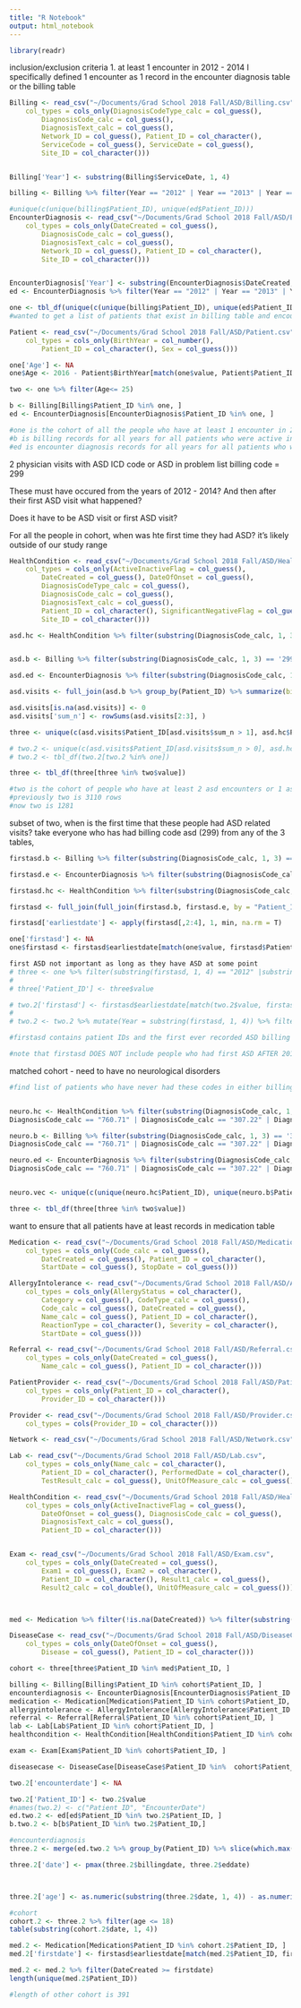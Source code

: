 ```yaml
---
title: "R Notebook"
output: html_notebook
---
```


```r
library(readr)
```

inclusion/exclusion criteria
1. at least 1 encounter in 2012 - 2014
I specifically defined 1 encounter as 1 record in the encounter diagnosis table or the billing table
```r
Billing <- read_csv("~/Documents/Grad School 2018 Fall/ASD/Billing.csv", 
    col_types = cols_only(DiagnosisCodeType_calc = col_guess(), 
        DiagnosisCode_calc = col_guess(), 
        DiagnosisText_calc = col_guess(), 
        Network_ID = col_guess(), Patient_ID = col_character(), 
        ServiceCode = col_guess(), ServiceDate = col_guess(), 
        Site_ID = col_character()))


Billing['Year'] <- substring(Billing$ServiceDate, 1, 4)

billing <- Billing %>% filter(Year == "2012" | Year == "2013" | Year == "2014")

#unique(c(unique(billing$Patient_ID), unique(ed$Patient_ID)))
EncounterDiagnosis <- read_csv("~/Documents/Grad School 2018 Fall/ASD/EncounterDiagnosis.csv", 
    col_types = cols_only(DateCreated = col_guess(), 
        DiagnosisCode_calc = col_guess(), 
        DiagnosisText_calc = col_guess(), 
        Network_ID = col_guess(), Patient_ID = col_character(), 
        Site_ID = col_character()))


EncounterDiagnosis['Year'] <- substring(EncounterDiagnosis$DateCreated, 1, 4)
ed <- EncounterDiagnosis %>% filter(Year == "2012" | Year == "2013" | Year == "2014")

one <- tbl_df(unique(c(unique(billing$Patient_ID), unique(ed$Patient_ID))))
#wanted to get a list of patients that exist in billing table and encounter diagnosis table

Patient <- read_csv("~/Documents/Grad School 2018 Fall/ASD/Patient.csv", 
    col_types = cols_only(BirthYear = col_number(), 
        Patient_ID = col_character(), Sex = col_guess()))

one['Age'] <- NA
one$Age <- 2016 - Patient$BirthYear[match(one$value, Patient$Patient_ID)]

two <- one %>% filter(Age<= 25)

b <- Billing[Billing$Patient_ID %in% one, ] 
ed <- EncounterDiagnosis[EncounterDiagnosis$Patient_ID %in% one, ]

#one is the cohort of all the people who have at least 1 encounter in 2012 - 2014
#b is billing records for all years for all patients who were active in 2012 - 2014
#ed is encounter diagnosis records for all years for all patients who were active in 2012 - 2014
```

2 physician visits with ASD ICD code or ASD in problem list
billing code = 299

These must have occured from the years of 2012 - 2014? And then after their first ASD visit what happened? 

Does it have to be ASD visit or first ASD visit? 

For all the people in cohort, when was hte first time they had ASD? it's likely outside of our study range
```r
HealthCondition <- read_csv("~/Documents/Grad School 2018 Fall/ASD/HealthCondition.csv", 
    col_types = cols_only(ActiveInactiveFlag = col_guess(), 
        DateCreated = col_guess(), DateOfOnset = col_guess(), 
        DiagnosisCodeType_calc = col_guess(), 
        DiagnosisCode_calc = col_guess(), 
        DiagnosisText_calc = col_guess(), 
        Patient_ID = col_character(), SignificantNegativeFlag = col_guess(), 
        Site_ID = col_character()))

asd.hc <- HealthCondition %>% filter(substring(DiagnosisCode_calc, 1, 3) == '299') %>% mutate(Year = substring(DateCreated, 1, 4))


asd.b <- Billing %>% filter(substring(DiagnosisCode_calc, 1, 3) == '299')

asd.ed <- EncounterDiagnosis %>% filter(substring(DiagnosisCode_calc, 1, 3) == "299")

asd.visits <- full_join(asd.b %>% group_by(Patient_ID) %>% summarize(billing_n = n()), asd.ed %>% group_by(Patient_ID) %>% summarize(ed_n = n()))

asd.visits[is.na(asd.visits)] <- 0
asd.visits['sum_n'] <- rowSums(asd.visits[2:3], )

three <- unique(c(asd.visits$Patient_ID[asd.visits$sum_n > 1], asd.hc$Patient_ID)) # at least two asd visits, 

# two.2 <- unique(c(asd.visits$Patient_ID[asd.visits$sum_n > 0], asd.hc$Patient_ID))
# two.2 <- tbl_df(two.2[two.2 %in% one])

three <- tbl_df(three[three %in% two$value])

#two is the cohort of people who have at least 2 asd encounters or 1 asd record in health condition in 2012-2014, and who have encounters in 2012 - 2014
#previously two is 3110 rows
#now two is 1281
```

subset of two, when is the first time that these people had ASD related visits? 
take everyone who has had billing code asd (299) from any of the 3 tables, 
```r
firstasd.b <- Billing %>% filter(substring(DiagnosisCode_calc, 1, 3) == '299') %>% group_by(Patient_ID) %>% slice(which.min(ymd(ServiceDate))) %>% select(Patient_ID, ServiceDate)

firstasd.e <- EncounterDiagnosis %>% filter(substring(DiagnosisCode_calc, 1, 3) == '299') %>% group_by(Patient_ID) %>% slice(which.min(ymd(DateCreated))) %>% select(Patient_ID, DateCreated)

firstasd.hc <- HealthCondition %>% filter(substring(DiagnosisCode_calc, 1, 3) == '299') %>% group_by(Patient_ID) %>% slice(which.min(ymd(DateCreated))) %>% select(Patient_ID, DateCreated)

firstasd <- full_join(full_join(firstasd.b, firstasd.e, by = "Patient_ID"), firstasd.hc, by = "Patient_ID")

firstasd['earliestdate'] <- apply(firstasd[,2:4], 1, min, na.rm = T)

one['firstasd'] <- NA
one$firstasd <- firstasd$earliestdate[match(one$value, firstasd$Patient_ID)]

first ASD not important as long as they have ASD at some point
# three <- one %>% filter(substring(firstasd, 1, 4) == "2012" |substring(firstasd, 1, 4) == "2013" | substring(firstasd, 1, 4) == "2012")
# 
# three['Patient_ID'] <- three$value

# two.2['firstasd'] <- firstasd$earliestdate[match(two.2$value, firstasd$Patient_ID)]
# 
# two.2 <- two.2 %>% mutate(Year = substring(firstasd, 1, 4)) %>% filter(Year >= 2012)

#firstasd contains patient IDs and the first ever recorded ASD billing code dates for all patients who has ever had ASD in dataset

#note that firstasd DOES NOT include people who had first ASD AFTER 2014
```

matched cohort - need to have no neurological disorders
```r
#find list of patients who have never had these codes in either billing table, health condition table, or encounter daignosis table


neuro.hc <- HealthCondition %>% filter(substring(DiagnosisCode_calc, 1, 3) == '345' | DiagnosisCode_calc == "780.39" | substring(DiagnosisCode_calc, 1, 3) == "758" | DiagnosisCode_calc == "277.00" | substring(DiagnosisCode_calc, 1, 5) == "333.4" | substring(DiagnosisCode_calc, 1, 5) == "282.6" | substring(DiagnosisCode_calc, 1, 5) == "759.8" | substring(DiagnosisCode_calc, 1, 5) == "299.0" | DiagnosisCode_calc == "299.80" |   substring(DiagnosisCode_calc, 1, 5) == "299.9" | DiagnosisCode_calc == "314.00" | substring(DiagnosisCode_calc, 1, 5) == "343.9" | substring(DiagnosisCode_calc, 1, 3) == '317' | substring(DiagnosisCode_calc, 1, 3) == '318' | substring(DiagnosisCode_calc, 1, 3) == '319' |    
DiagnosisCode_calc == "760.71" | DiagnosisCode_calc == "307.22" | DiagnosisCode_calc == "307.23" |  substring(DiagnosisCode_calc, 1, 3) == "315")

neuro.b <- Billing %>% filter(substring(DiagnosisCode_calc, 1, 3) == '345' | DiagnosisCode_calc == "780.39" | substring(DiagnosisCode_calc, 1, 3) == "758" | DiagnosisCode_calc == "277.00" | substring(DiagnosisCode_calc, 1, 5) == "333.4" | substring(DiagnosisCode_calc, 1, 5) == "282.6" | substring(DiagnosisCode_calc, 1, 5) == "759.8" | substring(DiagnosisCode_calc, 1, 5) == "299.0" | DiagnosisCode_calc == "299.80" |   substring(DiagnosisCode_calc, 1, 5) == "299.9" | DiagnosisCode_calc == "314.00" | substring(DiagnosisCode_calc, 1, 5) == "343.9" | substring(DiagnosisCode_calc, 1, 3) == '317' | substring(DiagnosisCode_calc, 1, 3) == '318' | substring(DiagnosisCode_calc, 1, 3) == '319' |    
DiagnosisCode_calc == "760.71" | DiagnosisCode_calc == "307.22" | DiagnosisCode_calc == "307.23" |  substring(DiagnosisCode_calc, 1, 3) == "315")

neuro.ed <- EncounterDiagnosis %>% filter(substring(DiagnosisCode_calc, 1, 3) == '345' | DiagnosisCode_calc == "780.39" | substring(DiagnosisCode_calc, 1, 3) == "758" | DiagnosisCode_calc == "277.00" | substring(DiagnosisCode_calc, 1, 5) == "333.4" | substring(DiagnosisCode_calc, 1, 5) == "282.6" | substring(DiagnosisCode_calc, 1, 5) == "759.8" | substring(DiagnosisCode_calc, 1, 5) == "299.0" | DiagnosisCode_calc == "299.80" |   substring(DiagnosisCode_calc, 1, 5) == "299.9" | DiagnosisCode_calc == "314.00" | substring(DiagnosisCode_calc, 1, 5) == "343.9" | substring(DiagnosisCode_calc, 1, 3) == '317' | substring(DiagnosisCode_calc, 1, 3) == '318' | substring(DiagnosisCode_calc, 1, 3) == '319' |    
DiagnosisCode_calc == "760.71" | DiagnosisCode_calc == "307.22" | DiagnosisCode_calc == "307.23" |  substring(DiagnosisCode_calc, 1, 3) == "315")


neuro.vec <- unique(c(unique(neuro.hc$Patient_ID), unique(neuro.b$Patient_ID), unique(neuro.ed$Patient_ID)))

three <- tbl_df(three[three %in% two$value])
```

want to ensure that all patients have at least records in medication table
```r
Medication <- read_csv("~/Documents/Grad School 2018 Fall/ASD/Medication.csv", 
    col_types = cols_only(Code_calc = col_guess(), 
        DateCreated = col_guess(), Patient_ID = col_character(), 
        StartDate = col_guess(), StopDate = col_guess()))

AllergyIntolerance <- read_csv("~/Documents/Grad School 2018 Fall/ASD/AllergyIntolerance.csv", 
    col_types = cols_only(AllergyStatus = col_character(), 
        Category = col_guess(), CodeType_calc = col_guess(), 
        Code_calc = col_guess(), DateCreated = col_guess(), 
        Name_calc = col_guess(), Patient_ID = col_character(), 
        ReactionType = col_character(), Severity = col_character(), 
        StartDate = col_guess()))

Referral <- read_csv("~/Documents/Grad School 2018 Fall/ASD/Referral.csv", 
    col_types = cols_only(DateCreated = col_guess(), 
        Name_calc = col_guess(), Patient_ID = col_character()))

PatientProvider <- read_csv("~/Documents/Grad School 2018 Fall/ASD/PatientProvider.csv", 
    col_types = cols_only(Patient_ID = col_character(), 
        Provider_ID = col_character()))

Provider <- read_csv("~/Documents/Grad School 2018 Fall/ASD/Provider.csv", 
    col_types = cols(Provider_ID = col_character()))

Network <- read_csv("~/Documents/Grad School 2018 Fall/ASD/Network.csv")

Lab <- read_csv("~/Documents/Grad School 2018 Fall/ASD/Lab.csv", 
    col_types = cols_only(Name_calc = col_character(), 
        Patient_ID = col_character(), PerformedDate = col_character(), 
        TestResult_calc = col_guess(), UnitOfMeasure_calc = col_guess()))

HealthCondition <- read_csv("~/Documents/Grad School 2018 Fall/ASD/HealthCondition.csv", 
    col_types = cols_only(ActiveInactiveFlag = col_guess(), 
        DateOfOnset = col_guess(), DiagnosisCode_calc = col_guess(), 
        DiagnosisText_calc = col_guess(), 
        Patient_ID = col_character()))


Exam <- read_csv("~/Documents/Grad School 2018 Fall/ASD/Exam.csv", 
    col_types = cols_only(DateCreated = col_guess(), 
        Exam1 = col_guess(), Exam2 = col_character(), 
        Patient_ID = col_character(), Result1_calc = col_guess(), 
        Result2_calc = col_double(), UnitOfMeasure_calc = col_guess()))



med <- Medication %>% filter(!is.na(DateCreated)) %>% filter(substring(DateCreated, 1, 4) >= 2012)

DiseaseCase <- read_csv("~/Documents/Grad School 2018 Fall/ASD/DiseaseCase.csv", 
    col_types = cols_only(DateOfOnset = col_guess(), 
        Disease = col_guess(), Patient_ID = col_character()))

cohort <- three[three$Patient_ID %in% med$Patient_ID, ]

billing <- Billing[Billing$Patient_ID %in% cohort$Patient_ID, ]
encounterdiagnosis <- EncounterDiagnosis[EncounterDiagnosis$Patient_ID %in% cohort$Patient_ID, ]
medication <- Medication[Medication$Patient_ID %in% cohort$Patient_ID, ]
allergyintolerance <- AllergyIntolerance[AllergyIntolerance$Patient_ID %in% cohort$Patient_ID, ]
referral <- Referral[Referral$Patient_ID %in% cohort$Patient_ID, ]
lab <- Lab[Lab$Patient_ID %in% cohort$Patient_ID, ]
healthcondition <- HealthCondition[HealthCondition$Patient_ID %in% cohort$Patient_ID, ]

exam <- Exam[Exam$Patient_ID %in% cohort$Patient_ID, ]

diseasecase <- DiseaseCase[DiseaseCase$Patient_ID %in%  cohort$Patient_ID, ]
```

```r
two.2['encounterdate'] <- NA

two.2['Patient_ID'] <- two.2$value
#names(two.2) <- c("Patient_ID", "EncounterDate")
ed.two.2 <- ed[ed$Patient_ID %in% two.2$Patient_ID, ]
b.two.2 <- b[b$Patient_ID %in% two.2$Patient_ID,]

#encounterdiagnosis 
three.2 <- merge(ed.two.2 %>% group_by(Patient_ID) %>% slice(which.max(ymd(DateCreated))) %>% mutate(eddate = DateCreated) %>% select(Patient_ID, eddate), b.two.2 %>% group_by(Patient_ID) %>% slice(which.max(ymd(ServiceDate))) %>% mutate(billingdate = ServiceDate) %>%  select(Patient_ID, billingdate))

three.2['date'] <- pmax(three.2$billingdate, three.2$eddate)



three.2['age'] <- as.numeric(substring(three.2$date, 1, 4)) - as.numeric(Patient$BirthYear[match(three.2$Patient_ID, Patient$Patient_ID)])

#cohort 
cohort.2 <- three.2 %>% filter(age <= 18)
table(substring(cohort.2$date, 1, 4))

med.2 <- Medication[Medication$Patient_ID %in% cohort.2$Patient_ID, ]
med.2['firstdate'] <- firstasd$earliestdate[match(med.2$Patient_ID, firstasd$Patient_ID)]

med.2 <- med.2 %>% filter(DateCreated >= firstdate)
length(unique(med.2$Patient_ID))

#length of other cohort is 391
```
